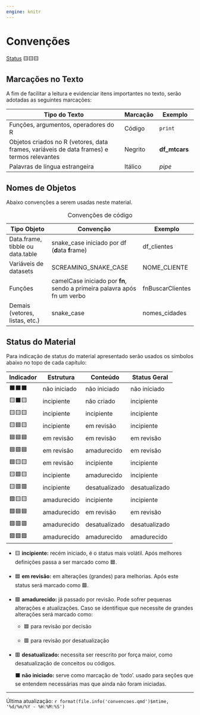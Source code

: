 ```yaml
---
engine: knitr
---
```


# Convenções {.unnumbered}

[Status](convencoes.html#status-do-material) 🟨🟨🟨

## Marcações no Texto

A fim de facilitar a leitura e evidenciar itens importantes no texto, serão adotadas as seguintes marcações:

| Tipo do Texto                           | Marcação | Exemplo     |
|-----------------------------------------|----------|-------------|
| Funções, argumentos, operadores do R    | Código   | `print`     |
| Objetos criados no R (vetores, data frames, variáveis de data frames) e termos relevantes | Negrito  | **df_mtcars** |
| Palavras de língua estrangeira          | Itálico  | *pipe*   |

## Nomes de Objetos

Abaixo convenções a serem usadas neste material.

| Tipo Objeto                      | Convenção                                                                | Exemplo                   |
|----------------------------------|--------------------------------------------------------------------------|---------------------------|
| Data.frame, tibble ou data.table | snake_case iniciado por df (**d**ata **f**rame)                          | df_clientes               |
| Variáveis de datasets            | SCREAMING_SNAKE_CASE                                                     | NOME_CLIENTE |
| Funções                          | camelCase iniciado por **fn**, sendo a primeira palavra após fn um verbo | fnBuscarClientes          |
| Demais (vetores, listas, etc.)   | snake_case                                                               | nomes_cidades             |

: Convenções de código

## Status do Material

Para indicação de status do material apresentado serão usados os símbolos abaixo no topo de cada capítulo:

| Indicador | Estrutura    | Conteúdo      | Status Geral  |
|-----------|--------------|---------------|---------------|
| ⬛⬛⬛    | não iniciado | não iniciado  | não iniciado  |
| 🟨⬛🟨    | incipiente   | não criado    | incipiente    |
| 🟨🟨🟨    | incipiente   | incipiente    | incipiente    |
| 🟨🟦🟨    | incipiente   | em revisão    | incipiente    |
| 🟦🟦🟦    | em revisão   | em revisão    | em revisão    |
| 🟦🟩🟦    | em revisão   | amadurecido   | em revisão    |
| 🟦🟨🟨    | em revisão   | incipiente    | incipiente    |
| 🟨🟩🟨    | incipiente   | amadurecido   | incipiente    |
| 🟨🟥🟥    | incipiente   | desatualizado | desatualizado |
| 🟩🟨🟨    | amadurecido  | incipiente    | incipiente    |
| 🟩🟦🟦    | amadurecido  | em revisão    | em revisão    |
| 🟩🟥🟥    | amadurecido  | desatualizado | desatualizado |
| 🟩🟩🟩    | amadurecido  | amadurecido   | amadurecido   |

-   🟨 **incipiente:** recém iniciado, é o status mais volátil. Após melhores definições passa a ser marcado como 🟦.

-   🟦 **em revisão:** em alterações (grandes) para melhorias. Após este status será marcado como 🟩.

-   🟩 **amadurecido:** já passado por revisão. Pode sofrer pequenas alterações e atualizações. Caso se identifique que necessite de grandes alterações será marcado como:

    -   🟦 para revisão por decisão

    -   🟥 para revisão por desatualização

-   🟥 **desatualizado:** necessita ser reescrito por força maior, como desatualização de conceitos ou códigos.

    ⬛ **não iniciado:** serve como marcação de 'todo'. usado para seções que se entendem necessárias mas que ainda não foram iniciadas.

------------------------------------------------------------------------

Última atualização: `r format(file.info('convencoes.qmd')$mtime, '%d/%m/%Y - %H:%M:%S')`
